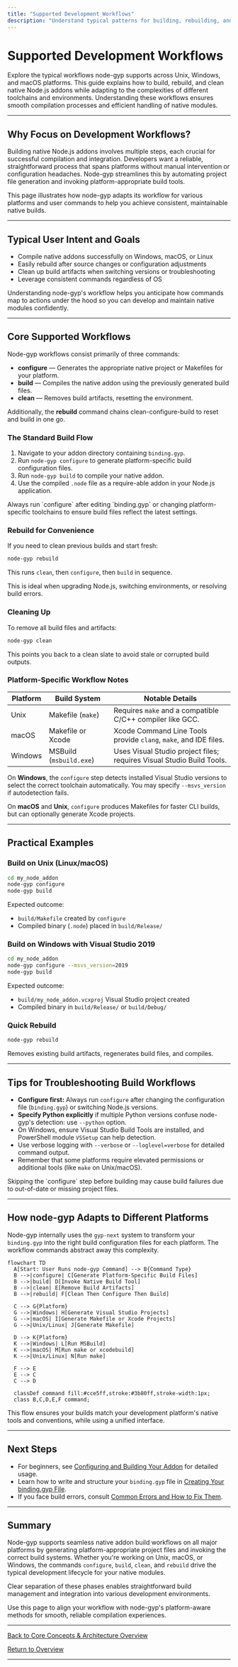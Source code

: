 ```yaml
---
title: "Supported Development Workflows"
description: "Understand typical patterns for building, rebuilding, and cleaning native modules across different platforms. See how node-gyp adapts its workflow to suit Unix, Windows, and macOS, handling complex toolchains and environment variations for the user."
---
```


# Supported Development Workflows

Explore the typical workflows node-gyp supports across Unix, Windows, and macOS platforms. This guide explains how to build, rebuild, and clean native Node.js addons while adapting to the complexities of different toolchains and environments. Understanding these workflows ensures smooth compilation processes and efficient handling of native modules.

---

## Why Focus on Development Workflows?

Building native Node.js addons involves multiple steps, each crucial for successful compilation and integration. Developers want a reliable, straightforward process that spans platforms without manual intervention or configuration headaches. Node-gyp streamlines this by automating project file generation and invoking platform-appropriate build tools.

This page illustrates how node-gyp adapts its workflow for various platforms and user commands to help you achieve consistent, maintainable native builds.

---

## Typical User Intent and Goals

- Compile native addons successfully on Windows, macOS, or Linux
- Easily rebuild after source changes or configuration adjustments
- Clean up build artifacts when switching versions or troubleshooting
- Leverage consistent commands regardless of OS

Understanding node-gyp's workflow helps you anticipate how commands map to actions under the hood so you can develop and maintain native modules confidently.

---

## Core Supported Workflows

Node-gyp workflows consist primarily of three commands:

- **configure** — Generates the appropriate native project or Makefiles for your platform.
- **build** — Compiles the native addon using the previously generated build files.
- **clean** — Removes build artifacts, resetting the environment.

Additionally, the **rebuild** command chains clean-configure-build to reset and build in one go.

### The Standard Build Flow

1. Navigate to your addon directory containing `binding.gyp`.
2. Run `node-gyp configure` to generate platform-specific build configuration files.
3. Run `node-gyp build` to compile your native addon.
4. Use the compiled `.node` file as a require-able addon in your Node.js application.

<Tip>
Always run `configure` after editing `binding.gyp` or changing platform-specific toolchains to ensure build files reflect the latest settings.
</Tip>

### Rebuild for Convenience

If you need to clean previous builds and start fresh:

```bash
node-gyp rebuild
```

This runs `clean`, then `configure`, then `build` in sequence.

This is ideal when upgrading Node.js, switching environments, or resolving build errors.

### Cleaning Up

To remove all build files and artifacts:

```bash
node-gyp clean
```

This points you back to a clean slate to avoid stale or corrupted build outputs.

### Platform-Specific Workflow Notes

| Platform | Build System                | Notable Details                                                   |
|----------|----------------------------|------------------------------------------------------------------|
| Unix     | Makefile (`make`)           | Requires `make` and a compatible C/C++ compiler like GCC.        |
| macOS    | Makefile or Xcode           | Xcode Command Line Tools provide `clang`, `make`, and IDE files. |
| Windows  | MSBuild (`msbuild.exe`)     | Uses Visual Studio project files; requires Visual Studio Build Tools. |

On **Windows**, the `configure` step detects installed Visual Studio versions to select the correct toolchain automatically. You may specify `--msvs_version` if autodetection fails.

On **macOS** and **Unix**, `configure` produces Makefiles for faster CLI builds, but can optionally generate Xcode projects.

---

## Practical Examples

### Build on Unix (Linux/macOS)

```bash
cd my_node_addon
node-gyp configure
node-gyp build
```

Expected outcome:
- `build/Makefile` created by `configure`
- Compiled binary (`.node`) placed in `build/Release/`

### Build on Windows with Visual Studio 2019

```bash
cd my_node_addon
node-gyp configure --msvs_version=2019
node-gyp build
```

Expected outcome:
- `build/my_node_addon.vcxproj` Visual Studio project created
- Compiled binary in `build/Release/` or `build/Debug/`

### Quick Rebuild

```bash
node-gyp rebuild
```

Removes existing build artifacts, regenerates build files, and compiles.

---

## Tips for Troubleshooting Build Workflows

- **Configure first:** Always run `configure` after changing the configuration file (`binding.gyp`) or switching Node.js versions.
- **Specify Python explicitly** if multiple Python versions confuse node-gyp's detection: use `--python` option.
- On Windows, ensure Visual Studio Build Tools are installed, and PowerShell module `VSSetup` can help detection.
- Use verbose logging with `--verbose` or `--loglevel=verbose` for detailed command output.
- Remember that some platforms require elevated permissions or additional tools (like `make` on Unix/macOS).

<Warning>
Skipping the `configure` step before building may cause build failures due to out-of-date or missing project files.
</Warning>

---

## How node-gyp Adapts to Different Platforms

Node-gyp internally uses the `gyp-next` system to transform your `binding.gyp` into the right build configuration files for each platform. The workflow commands abstract away this complexity.

```mermaid
flowchart TD
  A[Start: User Runs node-gyp Command] --> B{Command Type}
  B -->|configure| C[Generate Platform-Specific Build Files]
  B -->|build| D[Invoke Native Build Tool]
  B -->|clean| E[Remove Build Artifacts]
  B -->|rebuild| F[Clean Then Configure Then Build]

  C --> G{Platform}
  G -->|Windows| H[Generate Visual Studio Projects]
  G -->|macOS| I[Generate Makefile or Xcode Projects]
  G -->|Unix/Linux| J[Generate Makefile]

  D --> K{Platform}
  K -->|Windows| L[Run MSBuild]
  K -->|macOS| M[Run make or xcodebuild]
  K -->|Unix/Linux| N[Run make]

  F --> E
  E --> C
  C --> D

  classDef command fill:#cce5ff,stroke:#3b80ff,stroke-width:1px;
  class B,C,D,E,F command;
```

This flow ensures your builds match your development platform's native tools and conventions, while using a unified interface.

---

## Next Steps

- For beginners, see [Configuring and Building Your Addon](../getting-started/first-build-validation/running-configure-build-commands) for detailed usage.
- Learn how to write and structure your `binding.gyp` file in [Creating Your binding.gyp File](../getting-started/first-build-validation/creating-binding-gyp).
- If you face build errors, consult [Common Errors and How to Fix Them](../getting-started/troubleshooting-common-issues/common-errors-and-solutions).


---

## Summary

Node-gyp supports seamless native addon build workflows on all major platforms by generating platform-appropriate project files and invoking the correct build systems. Whether you're working on Unix, macOS, or Windows, the commands `configure`, `build`, `clean`, and `rebuild` drive the typical development lifecycle for your native modules.

Clear separation of these phases enables straightforward build management and integration into various development environments.

Use this page to align your workflow with node-gyp's platform-aware methods for smooth, reliable compilation experiences.

---

[Back to Core Concepts & Architecture Overview](/overview/core-concepts-and-architecture/component-architecture)

[Return to Overview](/overview/introduction-and-value/product-overview)

---